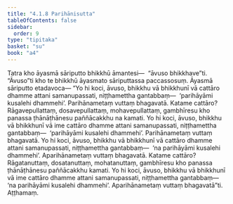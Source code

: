 ```yaml
---
title: "4.1.8 Parihānisutta"
tableOfContents: false
sidebar:
  order: 9
type: "tipitaka"
basket: "su"
book: "a4"
---
```



<DynamicBreadcrumb />

<Division number="158" book="a4" bookNo="15" page="461">

<Paragraph number="926" book="a4">
Tatra kho āyasmā sāriputto bhikkhū āmantesi—  “āvuso bhikkhave”ti. “Āvuso”ti kho te bhikkhū āyasmato sāriputtassa paccassosuṃ. Āyasmā sāriputto etadavoca—
</Paragraph>

<Paragraph number="927" book="a4">
“Yo hi koci, āvuso, bhikkhu vā bhikkhunī vā cattāro dhamme attani samanupassati, niṭṭhamettha gantabbaṃ—  ‘parihāyāmi kusalehi dhammehi’. Parihānametaṃ vuttaṃ bhagavatā. Katame cattāro? Rāgavepullattaṃ, dosavepullattaṃ, mohavepullattaṃ, gambhīresu kho panassa ṭhānāṭhānesu paññācakkhu na kamati. Yo hi koci, āvuso, bhikkhu vā bhikkhunī vā ime cattāro dhamme attani samanupassati, niṭṭhamettha gantabbaṃ—  ‘parihāyāmi kusalehi dhammehi’. Parihānametaṃ vuttaṃ bhagavatā.
</Paragraph>

<Paragraph number="928" book="a4">
Yo hi koci, āvuso, bhikkhu vā bhikkhunī vā cattāro dhamme attani samanupassati, niṭṭhamettha gantabbaṃ—  ‘na parihāyāmi kusalehi dhammehi’. Aparihānametaṃ vuttaṃ bhagavatā. Katame cattāro? Rāgatanuttaṃ, dosatanuttaṃ, mohatanuttaṃ, gambhīresu kho panassa ṭhānāṭhānesu paññācakkhu kamati. Yo hi koci, āvuso, bhikkhu vā bhikkhunī vā ime cattāro dhamme attani samanupassati, niṭṭhamettha gantabbaṃ—  ‘na parihāyāmi kusalehi dhammehi’. Aparihānametaṃ vuttaṃ bhagavatā”ti.

</Paragraph>
</Division>

<Paragraph number="929" type="center" book="a4">
Aṭṭhamaṃ.
</Paragraph>